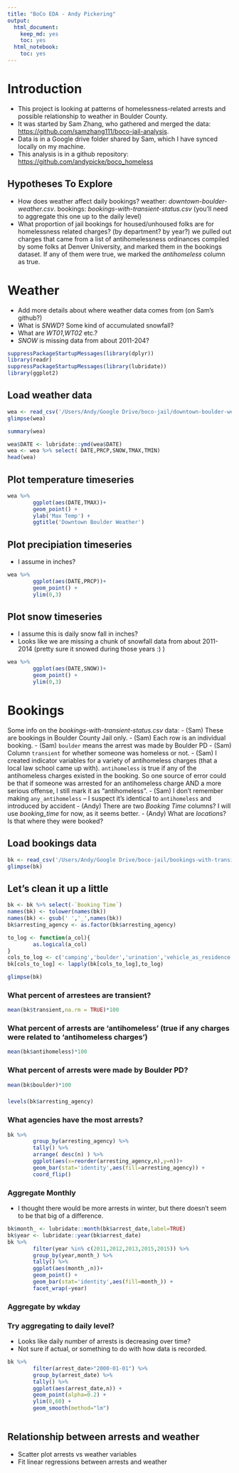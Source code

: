 ```yaml
---
title: "BoCo EDA - Andy Pickering"
output: 
  html_document: 
    keep_md: yes
    toc: yes
  html_notebook: 
    toc: yes
---
```



# Introduction

- This project is looking at patterns of homelessness-related arrests and possible relationship to weather in Boulder County. 
- It was started by Sam Zhang, who gathered and merged the data: <https://github.com/samzhang111/boco-jail-analysis>.
- Data is in a Google drive folder shared by Sam, which I have synced locally on my machine.
- This analysis is in a github repository: <https://github.com/andypicke/boco_homeless>

## Hypotheses To Explore
- How does weather affect daily bookings? weather: *downtown-boulder-weather.csv*. bookings: *bookings-with-transient-status.csv* (you'll need to aggregate this one up to the daily level)
- What proportion of jail bookings for housed/unhoused folks are for homelessness related charges? (by department? by year?) we pulled out charges that came from a list of antihomelessness ordinances compiled by some folks at Denver University, and marked them in the bookings dataset. If any of them were true, we marked the *antihomeless* column as true.




# Weather

- Add more details about where weather data comes from (on Sam's github?)
- What is *SNWD*? Some kind of accumulated snowfall?
- What are *WT01*,*WT02* etc.?
- *SNOW* is missing data from about 2011-204?

```r
suppressPackageStartupMessages(library(dplyr))
library(readr)
suppressPackageStartupMessages(library(lubridate))
library(ggplot2)
```

## Load weather data
```r
wea <- read_csv('/Users/Andy/Google Drive/boco-jail/downtown-boulder-weather.csv',col_types = cols())
glimpse(wea)
```


```r
summary(wea)
```


```r
wea$DATE <- lubridate::ymd(wea$DATE)
wea <- wea %>% select( DATE,PRCP,SNOW,TMAX,TMIN)
head(wea)
```


## Plot temperature timeseries
```r
wea %>%
        ggplot(aes(DATE,TMAX))+
        geom_point() +
        ylab('Max Temp') +
        ggtitle('Downtown Boulder Weather')
```

## Plot precipiation timeseries
- I assume in inches?
```r
wea %>%
        ggplot(aes(DATE,PRCP))+
        geom_point() +
        ylim(0,3)
```


## Plot snow timeseries 
- I assume this is daily snow fall in inches?
- Looks like we are missing a chunk of snowfall data from about 2011-2014 (pretty sure it snowed during those years :) )
```r
wea %>%
        ggplot(aes(DATE,SNOW))+
        geom_point() +
        ylim(0,3)
```









# Bookings

Some info on the *bookings-with-transient-status.csv* data:
- (Sam) These are bookings in Boulder County Jail only.
- (Sam) Each row is an individual booking.
- (Sam) `boulder` means the arrest was made by Boulder PD
- (Sam) Column `transient` for whether someone was homeless or not.
- (Sam) I created indicator variables for a variety of antihomeless charges (that a local law school came up with). `antihomeless` is true if any of the antihomeless charges existed in the booking. So one source of error could be that if someone was arrested for an antihomeless charge AND a more serious offense, I still mark it as "antihomeless". 
- (Sam) I don't remember making `any_antihomeless` -- I suspect it's identical to `antihomeless` and introduced by accident
- (Andy) There are two *Booking Time* columns? I will use *booking_time* for now, as it seems better.
- (Andy) What are *location*s? Is that where they were booked?

## Load bookings data
```r
bk <- read_csv('/Users/Andy/Google Drive/boco-jail/bookings-with-transient-status.csv',col_types = cols())
glimpse(bk)
```


## Let's clean it up a little
```r
bk <- bk %>% select(-`Booking Time`)
names(bk) <- tolower(names(bk))
names(bk) <- gsub(' ','_',names(bk))
bk$arresting_agency <- as.factor(bk$arresting_agency)

to_log <- function(a_col){
        as.logical(a_col)
}
cols_to_log <- c('camping','boulder','urination','vehicle_as_residence','public_obstruct','public_trespass','begging','antihomeless','smoking','any_antihomeless','transient')
bk[cols_to_log] <- lapply(bk[cols_to_log],to_log)

glimpse(bk)
```




### What percent of arrestees are transient?
```r

mean(bk$transient,na.rm = TRUE)*100
```

### What percent of arrests are 'antihomeless' (true if any charges were related to 'antihomeless charges')
```r

mean(bk$antihomeless)*100
```

### What percent of arrests were made by Boulder PD?
```r
mean(bk$boulder)*100
```

###
```r
levels(bk$arresting_agency)
```


### What agencies have the most arrests?
```r

bk %>%
        group_by(arresting_agency) %>%
        tally() %>%
        arrange( desc(n) ) %>%
        ggplot(aes(x=reorder(arresting_agency,n),y=n))+
        geom_bar(stat='identity',aes(fill=arresting_agency)) +
        coord_flip()
```



### Aggregate Monthly
- I thought there would be more arrests in winter, but there doesn't seem to be that big of a difference.

```r
bk$month_ <- lubridate::month(bk$arrest_date,label=TRUE)
bk$year <- lubridate::year(bk$arrest_date)
bk %>% 
        filter(year %in% c(2011,2012,2013,2015,2015)) %>%
        group_by(year,month_) %>%
        tally() %>%
        ggplot(aes(month_,n))+
        geom_point() +
        geom_bar(stat='identity',aes(fill=month_)) +
        facet_wrap(~year)
```


### Aggregate by wkday



### Try aggregating to daily level?
- Looks like daily number of arrests is decreasing over time? 
- Not sure if actual, or something to do with how data is recorded.
```r
bk %>% 
        filter(arrest_date>"2000-01-01") %>%
        group_by(arrest_date) %>%
        tally() %>%
        ggplot(aes(arrest_date,n)) +
        geom_point(alpha=0.2) +
        ylim(0,60) +
        geom_smooth(method="lm")
        
```


## Relationship between arrests and weather
- Scatter plot arrests vs weather variables
- Fit linear regressions between arrests and weather
```r

```



